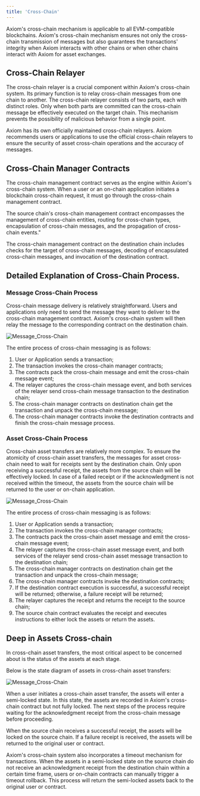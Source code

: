 ```yaml
---
title: 'Cross-Chain'
---
```


Axiom's cross-chain mechanism is applicable to all EVM-compatible blockchains. Axiom's cross-chain mechanism ensures not only the cross-chain transmission of messages but also guarantees the transactions' integrity when Axiom interacts with other chains or when other chains interact with Axiom for asset exchanges.

## Cross-Chain Relayer

The cross-chain relayer is a crucial component within Axiom's cross-chain system. Its primary function is to relay cross-chain messages from one chain to another. The cross-chain relayer consists of two parts, each with distinct roles. Only when both parts are committed can the cross-chain message be effectively executed on the target chain. This mechanism prevents the possibility of malicious behavior from a single point.

Axiom has its own officially maintained cross-chain relayers. Axiom recommends users or applications to use the official cross-chain relayers to ensure the security of asset cross-chain operations and the accuracy of messages.

## Cross-Chain Manager Contracts

The cross-chain management contract serves as the engine within Axiom's cross-chain system. When a user or an on-chain application initiates a blockchain cross-chain request, it must go through the cross-chain management contract.

The source chain's cross-chain management contract encompasses the management of cross-chain entities, routing for cross-chain types, encapsulation of cross-chain messages, and the propagation of cross-chain events."

The cross-chain management contract on the destination chain includes checks for the target of cross-chain messages, decoding of encapsulated cross-chain messages, and invocation of the destination contract.

## Detailed Explanation of Cross-Chain Process.

### Message Cross-Chain Process

Cross-chain message delivery is relatively straightforward. Users and applications only need to send the message they want to deliver to the cross-chain management contract. Axiom's cross-chain system will then relay the message to the corresponding contract on the destination chain.

![Message_Cross-Chain](../../images/message_cross_chain_en.png)

The entire process of cross-chain messaging is as follows:

1. User or Application sends a transaction;
2. The transaction invokes the cross-chain manager contracts;
3. The contracts pack the cross-chain message and emit the cross-chain message event;
4. The relayer captures the cross-chain message event, and both services of the relayer send cross-chain message transaction to the destination chain;
5. The cross-chain manager contracts on destination chain get the transaction and unpack the cross-chain message;
6. The cross-chain manager contracts invoke the destination contracts and finish the cross-chain message process.

### Asset Cross-Chain Process

Cross-chain asset transfers are relatively more complex. To ensure the atomicity of cross-chain asset transfers, the messages for asset cross-chain need to wait for receipts sent by the destination chain. Only upon receiving a successful receipt, the assets from the source chain will be effectively locked. In case of a failed receipt or if the acknowledgment is not received within the timeout, the assets from the source chain will be returned to the user or on-chain application.

![Message_Cross-Chain](../../images/asset_cross_chain_en.png)

The entire process of cross-chain messaging is as follows:

1. User or Application sends a transaction;
2. The transaction invokes the cross-chain manager contracts;
3. The contracts pack the cross-chain asset message and emit the cross-chain message event;
4. The relayer captures the cross-chain asset message event, and both services of the relayer send cross-chain asset message transaction to the destination chain;
5. The cross-chain manager contracts on destination chain get the transaction and unpack the cross-chain message;
6. The cross-chain manager contracts invoke the destination contracts;
7. If the destination contract execution is successful, a successful receipt will be returned; otherwise, a failure receipt will be returned;
8. The relayer captures the receipt and returns the receipt to the source chain;
9. The source chain contract evaluates the receipt and executes instructions to either lock the assets or return the assets.

## Deep in Assets Cross-chain

In cross-chain asset transfers, the most critical aspect to be concerned about is the status of the assets at each stage.

Below is the state diagram of assets in cross-chain asset transfers:

![Message_Cross-Chain](../../images/asset_cross_chain_state_en.png)

When a user initiates a cross-chain asset transfer, the assets will enter a semi-locked state. In this state, the assets are recorded in Axiom's cross-chain contract but not fully locked. The next steps of the process require waiting for the acknowledgment receipt from the cross-chain message before proceeding.

When the source chain receives a successful receipt, the assets will be locked on the source chain. If a failure receipt is received, the assets will be returned to the original user or contract.

Axiom's cross-chain system also incorporates a timeout mechanism for transactions. When the assets in a semi-locked state on the source chain do not receive an acknowledgment receipt from the destination chain within a certain time frame, users or on-chain contracts can manually trigger a timeout rollback. This process will return the semi-locked assets back to the original user or contract.
